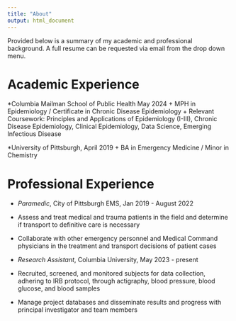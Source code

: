 ---
title: "About"
output: html_document
---
Provided below is a summary of my academic and professional background. A full resume can be requested via email from the drop down menu.

# Academic Experience
*Columbia Mailman School of Public Health May 2024
	+ MPH in Epidemiology / Certificate in Chronic Disease Epidemiology
  + Relevant Coursework: Principles and Applications of Epidemiology (I-III), Chronic Disease Epidemiology, Clinical Epidemiology, Data Science, Emerging Infectious Disease 
  
*University of Pittsburgh, April 2019
 + BA in Emergency Medicine / Minor in Chemistry 

# Professional Experience

 * *Paramedic*, City of Pittsburgh EMS, Jan 2019 - August 2022
  + Assess and treat medical and trauma patients in the field and determine if transport to definitive care is necessary
  + Collaborate with other emergency personnel and Medical Command physicians in the treatment and transport decisions of patient cases

 * *Research Assistant*, Columbia University, May 2023 - present
  + Recruited, screened, and monitored subjects for data collection, adhering to IRB protocol, through actigraphy, blood pressure, blood glucose, and blood samples
  + Manage project databases and disseminate results and progress with principal investigator and team members
